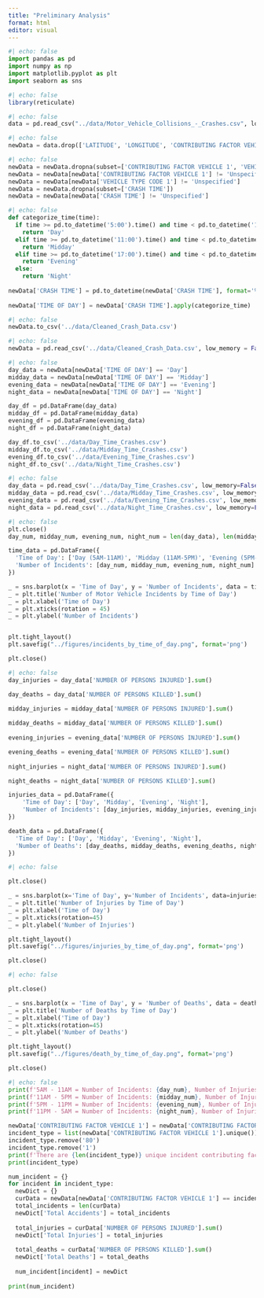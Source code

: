 ```yaml
---
title: "Preliminary Analysis"
format: html
editor: visual
---
```


```python
#| echo: false
import pandas as pd
import numpy as np
import matplotlib.pyplot as plt
import seaborn as sns
```

```r
#| echo: false
library(reticulate)
```

```python
#| echo: false
data = pd.read_csv("../data/Motor_Vehicle_Collisions_-_Crashes.csv", low_memory=False)
```

```python
#| echo: false
newData = data.drop(['LATITUDE', 'LONGITUDE', 'CONTRIBUTING FACTOR VEHICLE 2', 'CONTRIBUTING FACTOR VEHICLE 3', 'CONTRIBUTING FACTOR VEHICLE 4', 'CONTRIBUTING FACTOR VEHICLE 5','COLLISION_ID', 'VEHICLE TYPE CODE 2', 'VEHICLE TYPE CODE 3', 'VEHICLE TYPE CODE 4', 'VEHICLE TYPE CODE 5'], axis=1)
```

```python
#| echo: false
newData = newData.dropna(subset=['CONTRIBUTING FACTOR VEHICLE 1', 'VEHICLE TYPE CODE 1'])
newData = newData[newData['CONTRIBUTING FACTOR VEHICLE 1'] != 'Unspecified']
newData = newData[newData['VEHICLE TYPE CODE 1'] != 'Unspecified']
newData = newData.dropna(subset=['CRASH TIME'])
newData = newData[newData['CRASH TIME'] != 'Unspecified']
```

```python
#| echo: false
def categorize_time(time):
  if time >= pd.to_datetime('5:00').time() and time < pd.to_datetime('11:00').time():
    return 'Day'
  elif time >= pd.to_datetime('11:00').time() and time < pd.to_datetime('17:00').time():
    return 'Midday'
  elif time >= pd.to_datetime('17:00').time() and time < pd.to_datetime('23:00').time():
    return 'Evening'
  else:
    return 'Night'
  
newData['CRASH TIME'] = pd.to_datetime(newData['CRASH TIME'], format='%H:%M').dt.time
  
newData['TIME OF DAY'] = newData['CRASH TIME'].apply(categorize_time)
```

```python
#| echo: false
newData.to_csv('../data/Cleaned_Crash_Data.csv')
```

```python
#| echo: false
newData = pd.read_csv('../data/Cleaned_Crash_Data.csv', low_memory = False)
```

```python
#| echo: false
day_data = newData[newData['TIME OF DAY'] == 'Day']
midday_data = newData[newData['TIME OF DAY'] == 'Midday']
evening_data = newData[newData['TIME OF DAY'] == 'Evening']
night_data = newData[newData['TIME OF DAY'] == 'Night']

day_df = pd.DataFrame(day_data)
midday_df = pd.DataFrame(midday_data)
evening_df = pd.DataFrame(evening_data)
night_df = pd.DataFrame(night_data)

day_df.to_csv('../data/Day_Time_Crashes.csv')
midday_df.to_csv('../data/Midday_Time_Crashes.csv')
evening_df.to_csv('../data/Evening_Time_Crashes.csv')
night_df.to_csv('../data/Night_Time_Crashes.csv')
```

```python
#| echo: false
day_data = pd.read_csv('../data/Day_Time_Crashes.csv', low_memory=False)
midday_data = pd.read_csv('../data/Midday_Time_Crashes.csv', low_memory=False)
evening_data = pd.read_csv('../data/Evening_Time_Crashes.csv', low_memory=False)
night_data = pd.read_csv('../data/Night_Time_Crashes.csv', low_memory=False)
```

```python
#| echo: false
plt.close()
day_num, midday_num, evening_num, night_num = len(day_data), len(midday_data), len(evening_data), len(night_data)

time_data = pd.DataFrame({
  'Time of Day': ['Day (5AM-11AM)', 'Midday (11AM-5PM)', 'Evening (5PM-11PM)', 'Night (11PM-5AM)'],
  'Number of Incidents': [day_num, midday_num, evening_num, night_num]
})

_ = sns.barplot(x = 'Time of Day', y = 'Number of Incidents', data = time_data, palette = 'Set1', hue='Time of Day', legend=False)
_ = plt.title('Number of Motor Vehicle Incidents by Time of Day')
_ = plt.xlabel('Time of Day')
_ = plt.xticks(rotation = 45)
_ = plt.ylabel('Number of Incidents')


plt.tight_layout()
plt.savefig("../figures/incidents_by_time_of_day.png", format='png')

plt.close()
```

```python
#| echo: false
day_injuries = day_data['NUMBER OF PERSONS INJURED'].sum()

day_deaths = day_data['NUMBER OF PERSONS KILLED'].sum()
                        
midday_injuries = midday_data['NUMBER OF PERSONS INJURED'].sum()

midday_deaths = midday_data['NUMBER OF PERSONS KILLED'].sum()
                        
evening_injuries = evening_data['NUMBER OF PERSONS INJURED'].sum()

evening_deaths = evening_data['NUMBER OF PERSONS KILLED'].sum()
                        
night_injuries = night_data['NUMBER OF PERSONS INJURED'].sum()

night_deaths = night_data['NUMBER OF PERSONS KILLED'].sum()

injuries_data = pd.DataFrame({
    'Time of Day': ['Day', 'Midday', 'Evening', 'Night'],
    'Number of Incidents': [day_injuries, midday_injuries, evening_injuries, night_injuries]
})

death_data = pd.DataFrame({
  'Time of Day': ['Day', 'Midday', 'Evening', 'Night'],
  'Number of Deaths': [day_deaths, midday_deaths, evening_deaths, night_deaths]
})
```

```python
#| echo: false

plt.close()

_ = sns.barplot(x='Time of Day', y='Number of Incidents', data=injuries_data, palette='Set1', hue='Time of Day', legend=False)
_ = plt.title('Number of Injuries by Time of Day')
_ = plt.xlabel('Time of Day')
_ = plt.xticks(rotation=45)
_ = plt.ylabel('Number of Injuries')

plt.tight_layout()
plt.savefig("../figures/injuries_by_time_of_day.png", format='png')

plt.close()
```

```python
#| echo: false

plt.close()

_ = sns.barplot(x = 'Time of Day', y = 'Number of Deaths', data = death_data, palette = 'Set1', hue='Time of Day', legend=False)
_ = plt.title('Number of Deaths by Time of Day')
_ = plt.xlabel('Time of Day')
_ = plt.xticks(rotation=45)
_ = plt.ylabel('Number of Deaths')

plt.tight_layout()
plt.savefig("../figures/death_by_time_of_day.png", format='png')

plt.close()
```

```python
#| echo: false
print(f'5AM - 11AM = Number of Incidents: {day_num}, Number of Injuries: {day_injuries}, Number of Deaths: {day_deaths}')
print(f'11AM - 5PM = Number of Incidents: {midday_num}, Number of Injuries: {midday_injuries}, Number of Deaths: {midday_deaths}')
print(f'5PM - 11PM = Number of Incidents: {evening_num}, Number of Injuries: {evening_injuries}, Number of Deaths: {evening_deaths}')
print(f'11PM - 5AM = Number of Incidents: {night_num}, Number of Injuries: {night_injuries}, Number of Deaths: {night_deaths}')
```
```python
newData['CONTRIBUTING FACTOR VEHICLE 1'] = newData['CONTRIBUTING FACTOR VEHICLE 1'].str.upper()
incident_type = list(newData['CONTRIBUTING FACTOR VEHICLE 1'].unique())
incident_type.remove('80')
incident_type.remove('1')
print(f'There are {len(incident_type)} unique incident contributing factors')
print(incident_type)

num_incident = {}
for incident in incident_type:
  newDict = {}
  curData = newData[newData['CONTRIBUTING FACTOR VEHICLE 1'] == incident]
  total_incidents = len(curData)
  newDict['Total Accidents'] = total_incidents
  
  total_injuries = curData['NUMBER OF PERSONS INJURED'].sum()
  newDict['Total Injuries'] = total_injuries
  
  total_deaths = curData['NUMBER OF PERSONS KILLED'].sum()
  newDict['Total Deaths'] = total_deaths
  
  num_incident[incident] = newDict
  
print(num_incident)
```


